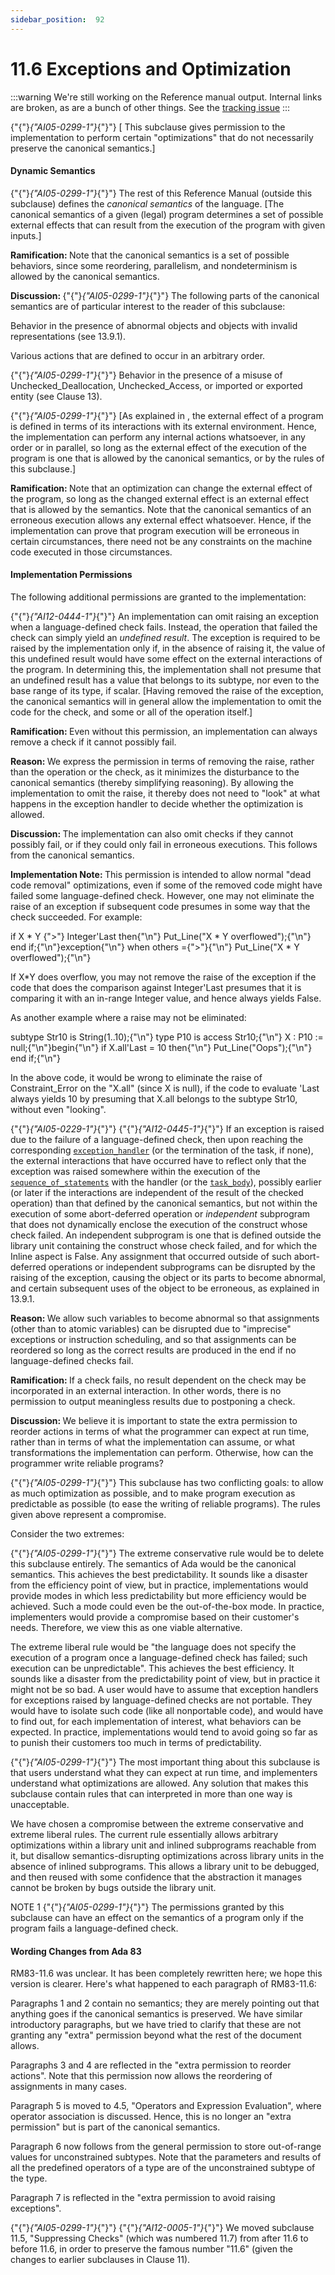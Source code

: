 ---
sidebar_position:  92
---

# 11.6  Exceptions and Optimization

:::warning
We're still working on the Reference manual output.  Internal links are broken,
as are a bunch of other things.
See the [tracking issue](https://github.com/ada-lang-io/ada-lang-io/issues/20)
:::


<p>{"{"}<em>{"AI05-0299-1"}</em>{"}"} [ This subclause gives permission to the implementation to perform certain "optimizations" that do not necessarily preserve the canonical semantics.] </p>

#### Dynamic Semantics

<p>{"{"}<em>{"AI05-0299-1"}</em>{"}"} The rest of this Reference Manual (outside this subclause) defines the <em>canonical semantics</em> of the language. [The canonical semantics of a given (legal) program determines a set of possible external effects that can result from the execution of the program with given inputs.] </p>
<p><strong>Ramification: </strong>Note that the canonical semantics is a set of possible behaviors, since some reordering, parallelism, and nondeterminism is allowed by the canonical semantics. </p>
<p><strong>Discussion: </strong>{"{"}<em>{"AI05-0299-1"}</em>{"}"} The following parts of the canonical semantics are of particular interest to the reader of this subclause: </p>
<p>Behavior in the presence of abnormal objects and objects with invalid representations (see 13.9.1).</p>
<p>Various actions that are defined to occur in an arbitrary order.</p>
<p>{"{"}<em>{"AI05-0299-1"}</em>{"}"} Behavior in the presence of a misuse of Unchecked_Deallocation, Unchecked_Access, or imported or exported entity (see Clause 13). </p>
<p>{"{"}<em>{"AI05-0299-1"}</em>{"}"} [As explained in , the external effect of a program is defined in terms of its interactions with its external environment. Hence, the implementation can perform any internal actions whatsoever, in any order or in parallel, so long as the external effect of the execution of the program is one that is allowed by the canonical semantics, or by the rules of this subclause.] </p>
<p><strong>Ramification: </strong>Note that an optimization can change the external effect of the program, so long as the changed external effect is an external effect that is allowed by the semantics. Note that the canonical semantics of an erroneous execution allows any external effect whatsoever. Hence, if the implementation can prove that program execution will be erroneous in certain circumstances, there need not be any constraints on the machine code executed in those circumstances. </p>

#### Implementation Permissions

<p>The following additional permissions are granted to the implementation: </p>
<p>{"{"}<em>{"AI12-0444-1"}</em>{"}"} An implementation can omit raising an exception when a language-defined check fails. Instead, the operation that failed the check can simply yield an <em>undefined result</em>. The exception is required to be raised by the implementation only if, in the absence of raising it, the value of this undefined result would have some effect on the external interactions of the program. In determining this, the implementation shall not presume that an undefined result has a value that belongs to its subtype, nor even to the base range of its type, if scalar. [Having removed the raise of the exception, the canonical semantics will in general allow the implementation to omit the code for the check, and some or all of the operation itself.] </p>
<p><strong>Ramification: </strong>Even without this permission, an implementation can always remove a check if it cannot possibly fail. </p>
<p><strong>Reason: </strong>We express the permission in terms of removing the raise, rather than the operation or the check, as it minimizes the disturbance to the canonical semantics (thereby simplifying reasoning). By allowing the implementation to omit the raise, it thereby does not need to "look" at what happens in the exception handler to decide whether the optimization is allowed. </p>
<p><strong>Discussion: </strong>The implementation can also omit checks if they cannot possibly fail, or if they could only fail in erroneous executions. This follows from the canonical semantics. </p>
<p><strong>Implementation Note: </strong>This permission is intended to allow normal "dead code removal" optimizations, even if some of the removed code might have failed some language-defined check. However, one may not eliminate the raise of an exception if subsequent code presumes in some way that the check succeeded. For example: </p>
<CodeBlock>
  if X * Y {">"} Integer'Last then{"\n"}      Put_Line("X * Y overflowed");{"\n"}  end if;{"\n"}exception{"\n"}  when others ={">"}{"\n"}      Put_Line("X * Y overflowed");{"\n"}
</CodeBlock>

<p>If X*Y does overflow, you may not remove the raise of the exception if the code that does the comparison against Integer'Last presumes that it is comparing it with an in-range Integer value, and hence always yields False.</p>
<p>As another example where a raise may not be eliminated: </p>
<CodeBlock>
  subtype Str10 is String(1..10);{"\n"}  type P10 is access Str10;{"\n"}  X : P10 := null;{"\n"}begin{"\n"}  if X.all'Last = 10 then{"\n"}      Put_Line("Oops");{"\n"}  end if;{"\n"}
</CodeBlock>

<p>In the above code, it would be wrong to eliminate the raise of Constraint_Error on the "X.all" (since X is null), if the code to evaluate 'Last always yields 10 by presuming that X.all belongs to the subtype Str10, without even "looking". </p>
<p>{"{"}<em>{"AI05-0229-1"}</em>{"}"} {"{"}<em>{"AI12-0445-1"}</em>{"}"} If an exception is raised due to the failure of a language-defined check, then upon reaching the corresponding <code><a href="./AA-11.2#S0305">exception_handler</a></code> (or the termination of the task, if none), the external interactions that have occurred have to reflect only that the exception was raised somewhere within the execution of the <code><a href="./AA-5.1#S0166">sequence_of_statements</a></code> with the handler (or the <code><a href="./AA-9.1#S0248">task_body</a></code>), possibly earlier (or later if the interactions are independent of the result of the checked operation) than that defined by the canonical semantics, but not within the execution of some abort-deferred operation or <em>independent</em> subprogram that does not dynamically enclose the execution of the construct whose check failed. An independent subprogram is one that is defined outside the library unit containing the construct whose check failed, and for which the Inline aspect is False. Any assignment that occurred outside of such abort-deferred operations or independent subprograms can be disrupted by the raising of the exception, causing the object or its parts to become abnormal, and certain subsequent uses of the object to be erroneous, as explained in 13.9.1. </p>
<p><strong>Reason: </strong>We allow such variables to become abnormal so that assignments (other than to atomic variables) can be disrupted due to "imprecise" exceptions or instruction scheduling, and so that assignments can be reordered so long as the correct results are produced in the end if no language-defined checks fail. </p>
<p><strong>Ramification: </strong>If a check fails, no result dependent on the check may be incorporated in an external interaction. In other words, there is no permission to output meaningless results due to postponing a check. </p>
<p><strong>Discussion: </strong>We believe it is important to state the extra permission to reorder actions in terms of what the programmer can expect at run time, rather than in terms of what the implementation can assume, or what transformations the implementation can perform. Otherwise, how can the programmer write reliable programs?</p>
<p>{"{"}<em>{"AI05-0299-1"}</em>{"}"} This subclause has two conflicting goals: to allow as much optimization as possible, and to make program execution as predictable as possible (to ease the writing of reliable programs). The rules given above represent a compromise.</p>
<p>Consider the two extremes:</p>
<p>{"{"}<em>{"AI05-0299-1"}</em>{"}"} The extreme conservative rule would be to delete this subclause entirely. The semantics of Ada would be the canonical semantics. This achieves the best predictability. It sounds like a disaster from the efficiency point of view, but in practice, implementations would provide modes in which less predictability but more efficiency would be achieved. Such a mode could even be the out-of-the-box mode. In practice, implementers would provide a compromise based on their customer's needs. Therefore, we view this as one viable alternative.</p>
<p>The extreme liberal rule would be "the language does not specify the execution of a program once a language-defined check has failed; such execution can be unpredictable". This achieves the best efficiency. It sounds like a disaster from the predictability point of view, but in practice it might not be so bad. A user would have to assume that exception handlers for exceptions raised by language-defined checks are not portable. They would have to isolate such code (like all nonportable code), and would have to find out, for each implementation of interest, what behaviors can be expected. In practice, implementations would tend to avoid going so far as to punish their customers too much in terms of predictability.</p>
<p>{"{"}<em>{"AI05-0299-1"}</em>{"}"} The most important thing about this subclause is that users understand what they can expect at run time, and implementers understand what optimizations are allowed. Any solution that makes this subclause contain rules that can interpreted in more than one way is unacceptable.</p>
<p>We have chosen a compromise between the extreme conservative and extreme liberal rules. The current rule essentially allows arbitrary optimizations within a library unit and inlined subprograms reachable from it, but disallow semantics-disrupting optimizations across library units in the absence of inlined subprograms. This allows a library unit to be debugged, and then reused with some confidence that the abstraction it manages cannot be broken by bugs outside the library unit. </p>
<p>NOTE 1   {"{"}<em>{"AI05-0299-1"}</em>{"}"} The permissions granted by this subclause can have an effect on the semantics of a program only if the program fails a language-defined check. </p>

#### Wording Changes from Ada 83

<p>RM83-11.6 was unclear. It has been completely rewritten here; we hope this version is clearer. Here's what happened to each paragraph of RM83-11.6: </p>
<p>Paragraphs 1 and 2 contain no semantics; they are merely pointing out that anything goes if the canonical semantics is preserved. We have similar introductory paragraphs, but we have tried to clarify that these are not granting any "extra" permission beyond what the rest of the document allows.</p>
<p>Paragraphs 3 and 4 are reflected in the "extra permission to reorder actions". Note that this permission now allows the reordering of assignments in many cases.</p>
<p>Paragraph 5 is moved to 4.5, "Operators and Expression Evaluation", where operator association is discussed. Hence, this is no longer an "extra permission" but is part of the canonical semantics.</p>
<p>Paragraph 6 now follows from the general permission to store out-of-range values for unconstrained subtypes. Note that the parameters and results of all the predefined operators of a type are of the unconstrained subtype of the type.</p>
<p>Paragraph 7 is reflected in the "extra permission to avoid raising exceptions". </p>
<p>{"{"}<em>{"AI05-0299-1"}</em>{"}"} {"{"}<em>{"AI12-0005-1"}</em>{"}"} We moved subclause 11.5, "Suppressing Checks" (which was numbered 11.7) from after 11.6 to before 11.6, in order to preserve the famous number "11.6" (given the changes to earlier subclauses in Clause 11). </p>
